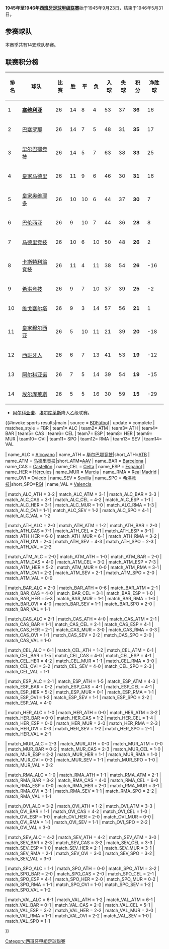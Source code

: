 {{NoteTA|G1=football|G2=西甲}}
'''1945年至1946年[[西班牙足球甲级联赛|西班牙足球甲级联赛]]'''始于1945年9月23日，结束于1946年5月31日。

== 参赛球队 ==
本赛季共有14支球队参赛。
{{Location map+ |Spain |width=400 |float=right |places=
{{Location map~ |Spain |lat=39.474616 |long=-0.358219 |label=<small>[[巴伦西亚足球俱乐部|巴伦西亚]]</small> |position=left }}
{{Location map~ |Spain |lat=40.453053 |long=-3.688356 |label=<small>[[皇家马德里|皇家马德里]]</small> }}
{{Location map~ |Spain |lat=40.401703 |long=-3.720628 |label=<small>[[马德里竞技|马德里竞技]]</small> |position=left}}
{{Location map~ |Spain |lat=42.231356 |long=-8.712447 |label=<small>[[维戈塞尔塔足球俱乐部|维戈塞尔塔]]</small> }}
{{Location map~ |Spain |lat=37.384039 |long=-5.970583 |label=<small>[[塞维利亚|塞维利亚]]</small>  |position=top}}
{{Location map~ |Spain |lat=43.263472 |long=-2.948150 |label=<small>[[毕尔巴鄂竞技|毕尔巴鄂竞技]]</small> |position=bottom}}
{{Location map~ |Spain |lat=43.358522 |long=-5.860761 |label=<small>[[奥维耶多|奥维耶多]]</small> |position=bottom}}
{{Location map~ |Spain |lat=43.536256 |long=-5.637419 |label=<small>[[希洪竞技|希洪竞技]]</small> |position=top}}
{{Location map~ |Spain |lat=41.347861 |long=2.0756667 |label=<small>[[西班牙人|西班牙人]]</small> |position=right}}
{{Location map~ |Spain |lat=41.380889 |long=2.1228167 |label=<small>[[巴塞罗那|巴塞罗那]]</small> |position=left}}
{{Location map~ |Spain |lat=38.042247 |long=-1.144739 |label=<small>[[皇家穆尔西亚|皇家穆尔西亚]]</small> |position=left}}
{{Location map~ |Spain |lat=39.996128 |long=-0.038628 |label=<small>[[卡斯特利翁竞技|卡斯特利翁竞技]]</small> |position=right}}
{{Location map~ |Spain |lat=38.357331 |long=-0.492706 |label=<small>[[埃尔库莱斯足球俱乐部|埃尔库莱斯]]</small> |position=right}}
{{Location map~ |Spain |lat=38.698333 |long=-0.473611 |label=<small>[[阿尔科亚诺体育俱乐部|阿尔科亚诺]]</small> |position=left}}
|caption=西甲1945-46赛季球队地图}}

== 联赛积分榜 ==
{| bgcolor="#f7f8ff" cellpadding="3" cellspacing="0" border="1" style="font-size: 100%; border: gray solid 1px; border-collapse: collapse;"
|- bgcolor="#CCCCCC"
! 排名!! 球队 !! 比赛 !! 胜 !! 平 !! 负 !! 入球 !! 失球 !! 积分 !! 净胜球
|-align="center" bgcolor="#D0F0C0"
|1||align="left"|'''[[塞维利亚足球俱乐部|塞维利亚]]'''||26||14||8||4||53||37||'''36'''||16
|-align="center" bgcolor="#EFEFEF"
|2||align="left"|[[巴塞罗那足球俱乐部|巴塞罗那]]||26||14||7||5||48||31||'''35'''||17
|-align="center"
|3||align="left"|[[毕尔巴鄂竞技|毕尔巴鄂竞技]]||26||14||5||7||63||38||'''33'''||25
|-align="center" bgcolor="#EFEFEF"
|4||align="left"|[[皇家马德里|皇家马德里]]||26||11||9||6||46||30||'''31'''||16
|-align="center"
|5||align="left"|[[皇家奥维耶多|皇家奥维耶多]]||26||10||10||6||44||37||'''30'''||7
|-align="center" bgcolor="#EFEFEF"
|6||align="left"|[[巴伦西亚足球俱乐部|巴伦西亚]]||26||9||10||7||44||36||'''28'''||8
|-align="center"
|7||align="left"|[[马德里竞技|马德里竞技]]||26||10||6||10||50||48||'''26'''||2
|-align="center" bgcolor="#EFEFEF"
|8||align="left"|[[卡斯特利翁竞技|卡斯特利翁竞技]]||26||11||4||11||38||54||'''26'''||-16
|-align="center"
|9||align="left"|[[希洪竞技|希洪竞技]]||26||9||7||10||37||39||'''25'''||-2
|-align="center" bgcolor="#EFEFEF"
|10||align="left"|[[维戈塞尔塔足球俱乐部|维戈塞尔塔]]||26||9||3||14||57||56||'''21'''||1
|-align="center"
|11||align="left"|[[皇家穆尔西亚|皇家穆尔西亚]]||26||5||10||11||21||39||'''20'''||-18
|-align="center" bgcolor="#EFEFEF"
|12||align="left"|[[西班牙人|西班牙人]]||26||6||7||13||41||53||'''19'''||-12
|-align="center" bgcolor="#FFCCCC"
|13||align="left"|[[阿尔科亚诺体育俱乐部|阿尔科亚诺]]||26||7||5||14||39||54||'''19'''||-15
|-align="center" bgcolor="#FFCCCC"
|14||align="left"|[[埃尔库莱斯足球俱乐部|埃尔库莱斯]]||26||5||5||16||30||59||'''15'''||-29
|}
*[[阿尔科亚诺体育俱乐部|阿尔科亚诺]]、[[埃尔库莱斯足球俱乐部|埃尔库莱斯]]降入乙级联赛。

{{#invoke:sports results|main
| source = [http://www.bdfutbol.com/en/t/t1945-46.html BDFútbol]
| update = complete
| matches_style = FBR
| team1= ALC | team2= ATM | team3= ATH | team4= BAR | team5= CAS | team6= CEL | team7= ESP | team8= HER | team9= MUR | team10= OVI | team11= SPO | team12= RMA | team13= SEV | team14= VAL 

| name_ALC = [[阿尔科亚诺体育俱乐部|Alcoyano]]
| name_ATH = [[毕尔巴鄂竞技|毕尔巴鄂竞技]]|short_ATH=[[Atlético_Bilbao|ATB]]
| name_ATM = [[马德里竞技|马德里竞技]]|short_ATM=[[Atlético_Aviación|AAV]]
| name_BAR = [[巴塞罗那足球俱乐部|Barcelona]]
| name_CAS = [[卡斯特利翁竞技|Castellón]]
| name_CEL = [[维戈塞尔塔足球俱乐部|Celta]]
| name_ESP = [[西班牙人|Español]]
| name_HER = [[埃尔库莱斯足球俱乐部|Hércules]]
| name_MUR = [[皇家穆尔西亚|Murcia]]
| name_RMA = [[皇家马德里|Real Madrid]]
| name_OVI = [[皇家奥维耶多|Oviedo]]
| name_SEV = [[塞维利亚足球俱乐部|Sevilla]]
| name_SPO = [[希洪竞技|希洪竞技]]|short_SPO=[[Real_Gijón|RGI]]
| name_VAL = [[巴伦西亚足球俱乐部|Valencia]]

| match_ALC_ATH = 3-2
| match_ALC_ATM = 3-1
| match_ALC_BAR = 3-3
| match_ALC_CAS = 3-1
| match_ALC_CEL = 4-2
| match_ALC_ESP = 1-1
| match_ALC_HER = 3-1
| match_ALC_MUR = 1-0
| match_ALC_RMA = 1-3
| match_ALC_OVI = 1-1
| match_ALC_SEV = 1-2
| match_ALC_SPO = 4-1
| match_ALC_VAL = 1-2

| match_ATH_ALC = 2-0
| match_ATH_ATM = 1-2
| match_ATH_BAR = 2-0
| match_ATH_CAS = 7-1
| match_ATH_CEL = 2-1
| match_ATH_ESP = 3-1
| match_ATH_HER = 6-0
| match_ATH_MUR = 6-1
| match_ATH_RMA = 3-2
| match_ATH_OVI = 2-4
| match_ATH_SEV = 4-3
| match_ATH_SPO = 2-3
| match_ATH_VAL = 2-2

| match_ATM_ALC = 2-0
| match_ATM_ATH = 1-0
| match_ATM_BAR = 2-0
| match_ATM_CAS = 4-0
| match_ATM_CEL = 3-2
| match_ATM_ESP = 7-3
| match_ATM_HER = 5-2
| match_ATM_MUR = 0-0
| match_ATM_RMA = 3-1
| match_ATM_OVI = 2-2
| match_ATM_SEV = 2-1
| match_ATM_SPO = 2-0
| match_ATM_VAL = 0-0

| match_BAR_ALC = 2-0
| match_BAR_ATH = 0-6
| match_BAR_ATM = 2-1
| match_BAR_CAS = 4-0
| match_BAR_CEL = 3-1
| match_BAR_ESP = 1-0
| match_BAR_HER = 5-3
| match_BAR_MUR = 1-1
| match_BAR_RMA = 1-0
| match_BAR_OVI = 4-0
| match_BAR_SEV = 1-1
| match_BAR_SPO = 2-0
| match_BAR_VAL = 1-1

| match_CAS_ALC = 2-1
| match_CAS_ATH = 4-0
| match_CAS_ATM = 2-1
| match_CAS_BAR = 1-1
| match_CAS_CEL = 2-1
| match_CAS_ESP = 4-1
| match_CAS_HER = 2-1
| match_CAS_MUR = 3-0
| match_CAS_RMA = 0-3
| match_CAS_OVI = 1-1
| match_CAS_SEV = 2-2
| match_CAS_SPO = 2-0
| match_CAS_VAL = 1-0

| match_CEL_ALC = 6-1
| match_CEL_ATH = 1-2
| match_CEL_ATM = 6-1
| match_CEL_BAR = 1-5
| match_CEL_CAS = 4-0
| match_CEL_ESP = 4-1
| match_CEL_HER = 4-2
| match_CEL_MUR = 1-1
| match_CEL_RMA = 3-0
| match_CEL_OVI = 3-2
| match_CEL_SEV = 4-0
| match_CEL_SPO = 2-3
| match_CEL_VAL = 1-1

| match_ESP_ALC = 2-1
| match_ESP_ATH = 1-5
| match_ESP_ATM = 4-3
| match_ESP_BAR = 0-2
| match_ESP_CAS = 4-1
| match_ESP_CEL = 4-1
| match_ESP_HER = 5-2
| match_ESP_MUR = 0-1
| match_ESP_RMA = 1-1
| match_ESP_OVI = 1-2
| match_ESP_SEV = 1-1
| match_ESP_SPO = 2-2
| match_ESP_VAL = 4-0

| match_HER_ALC = 1-0
| match_HER_ATH = 0-0
| match_HER_ATM = 3-2
| match_HER_BAR = 0-0
| match_HER_CAS = 1-2
| match_HER_CEL = 1-4
| match_HER_ESP = 0-0
| match_HER_MUR = 2-0
| match_HER_RMA = 2-3
| match_HER_OVI = 0-3
| match_HER_SEV = 1-2
| match_HER_SPO = 2-1
| match_HER_VAL = 2-1

| match_MUR_ALC = 2-3
| match_MUR_ATH = 0-0
| match_MUR_ATM = 0-0
| match_MUR_BAR = 0-2
| match_MUR_CAS = 2-3
| match_MUR_CEL = 1-0
| match_MUR_ESP = 2-2
| match_MUR_HER = 1-1
| match_MUR_RMA = 1-0
| match_MUR_OVI = 0-3
| match_MUR_SEV = 1-1
| match_MUR_SPO = 1-0
| match_MUR_VAL = 2-2

| match_RMA_ALC = 1-0
| match_RMA_ATH = 1-1
| match_RMA_ATM = 2-1
| match_RMA_BAR = 3-2
| match_RMA_CAS = 4-0
| match_RMA_CEL = 6-0
| match_RMA_ESP = 0-0
| match_RMA_HER = 2-0
| match_RMA_MUR = 3-1
| match_RMA_OVI = 3-1
| match_RMA_SEV = 1-1
| match_RMA_SPO = 2-2
| match_RMA_VAL = 1-1

| match_OVI_ALC = 3-2
| match_OVI_ATH = 1-2
| match_OVI_ATM = 3-3
| match_OVI_BAR = 1-1
| match_OVI_CAS = 4-2
| match_OVI_CEL = 1-0
| match_OVI_ESP = 1-0
| match_OVI_HER = 2-0
| match_OVI_MUR = 0-0
| match_OVI_RMA = 1-1
| match_OVI_SEV = 1-1
| match_OVI_SPO = 2-2
| match_OVI_VAL = 3-0

| match_SEV_ALC = 4-2
| match_SEV_ATH = 4-2
| match_SEV_ATM = 3-0
| match_SEV_BAR = 2-3
| match_SEV_CAS = 3-2
| match_SEV_CEL = 3-3
| match_SEV_ESP = 1-0
| match_SEV_HER = 2-1
| match_SEV_MUR = 3-1
| match_SEV_RMA = 2-1
| match_SEV_OVI = 3-0
| match_SEV_SPO = 3-2
| match_SEV_VAL = 3-0

| match_SPO_ALC = 1-1
| match_SPO_ATH = 0-0
| match_SPO_ATM = 3-2
| match_SPO_BAR = 2-0
| match_SPO_CAS = 2-0
| match_SPO_CEL = 2-1
| match_SPO_ESP = 4-1
| match_SPO_HER = 2-0
| match_SPO_MUR = 0-2
| match_SPO_RMA = 1-1
| match_SPO_OVI = 1-0
| match_SPO_SEV = 1-2
| match_SPO_VAL = 1-2

| match_VAL_ALC = 6-1
| match_VAL_ATH = 1-2
| match_VAL_ATM = 6-1
| match_VAL_BAR = 0-1
| match_VAL_CAS = 2-0
| match_VAL_CEL = 5-1
| match_VAL_ESP = 3-2
| match_VAL_HER = 2-2
| match_VAL_MUR = 2-0
| match_VAL_RMA = 1-1
| match_VAL_OVI = 2-2
| match_VAL_SEV = 1-0
| match_VAL_SPO = 1-1

}}

{{西班牙足球甲級聯賽賽季}}

[[Category:西班牙甲組足球聯賽|Category:西班牙甲組足球聯賽]]